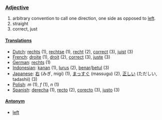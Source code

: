 ===[[Adjective]]===

# arbitrary convention to call one direction, one side as opposed to [[left]].
# straight
# correct, just

====[[Translation]]s====

*[[Dutch]]: [[rechts]] (1), [[rechtse]] (1), [[recht]] (2), [[correct]] (3), [[juist]] (3)
*[[French]]: [[droite]] (1), [[droit]] (2), [[correct]] (3), [[juste]] (3)
*[[German]]: [[rechts]] (1)
*[[Indonesian]]: [[kanan]] (1), [[lurus]] (2), [[benar]]/[[betul]] (3)
*[[Japanese]]: [[右]] (みぎ, migi) (1), [[まっすぐ]] (massugu) (2), [[正しい]] (ただしい, tadashii) (3)
*[[Polish]]: [[]] ''m'' (1), [[]] ''f'' (1), [[]] ''n'' (1)
*[[Spanish]]: [[derecha]] (1), [[recto]] (2), [[corecto]] (3), [[justo]] (3)

====[[Antonym]]====

*[[left]]